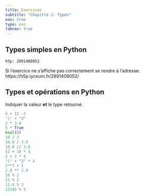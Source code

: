 ```yaml
---
title: Exercices
subtitle: "Chapitre 2: Types"
exo: true
type: exo
tabnav: true
---
```

## Types simples en Python

`h5p: 2891408052`

Si l'exercice ne s'affiche pas correctement se rendre à l'adresse: https://h5p.lyceum.fr/2891408052/

## Types et opérations en Python

Indiquer la valeur **et** le type retourné.

```python
6 + 12 -3
"2" + "3"
2 * 3.0
5 * True
bool(0)
10 / 3
10.0 / 3.0
10.0 // 3.0
(2 + 3) * 4
2 + 3 * 4
"2" + "3" * 4
2**3 + 1
2.0 ** 2.0
26 % 2
25 % 2
12.0 % 3
12345 % 5
```